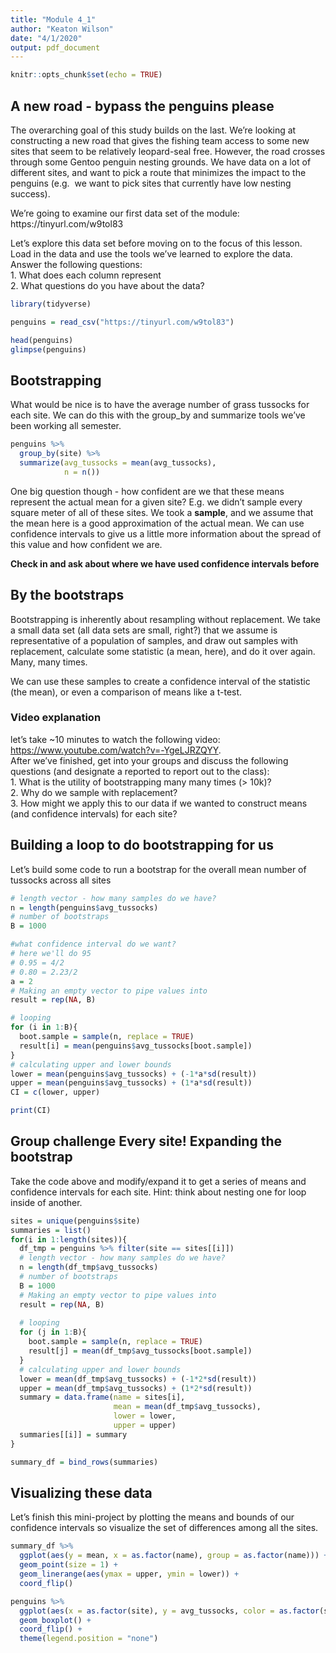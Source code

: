 ```yaml
---
title: "Module 4_1"
author: "Keaton Wilson"
date: "4/1/2020"
output: pdf_document
---
```


```r
knitr::opts_chunk$set(echo = TRUE)
```

## A new road - bypass the penguins please  
The overarching goal of this study builds on the last. We're looking at 
constructing a new road that gives the fishing team access to some new sites 
that seem to be relatively leopard-seal free. However, the road crosses through
some Gentoo penguin nesting grounds. We have data on a lot of different sites, 
and want to pick a route that minimizes the impact to the penguins (e.g. 
we want to pick sites that currently have low nesting success).  

We're going to examine our first data set of the module: 
https://tinyurl.com/w9tol83  

Let's explore this data set before moving on to the focus of this lesson.  
Load in the data and use the tools we've learned to explore the data. Answer 
the following questions:  
1. What does each column represent  
2. What questions do you have about the data?  

```r
library(tidyverse)

penguins = read_csv("https://tinyurl.com/w9tol83")

head(penguins)
glimpse(penguins)

```

## Bootstrapping  
What would be nice is to have the average number of grass tussocks for each 
site. We can do this with the group_by and summarize tools we've been working 
all semester.  

```r
penguins %>%
  group_by(site) %>%
  summarize(avg_tussocks = mean(avg_tussocks), 
            n = n())

```

One big question though - how confident are we that these means represent the 
actual mean for a given site? E.g. we didn't sample every square meter of all 
of these sites. We took a **sample**, and we assume that the mean here is a 
good approximation of the actual mean. We can use confidence intervals to give 
us a little more information about the spread of this value and how confident 
we are. 

**Check in and ask about where we have used confidence intervals before**  

## By the bootstraps  

Bootstrapping is inherently about resampling without replacement. We take a 
small data set (all data sets are small, right?) that we assume is 
representative of a population of samples, and draw out samples with 
replacement, calculate some statistic (a mean, here), and do it over again. 
Many, many times. 

We can use these samples to create a confidence interval of the statistic 
(the mean), or even a comparison of means like a t-test.  

### Video explanation  
let's take ~10 minutes to watch the following video: [https://www.youtube.com/watch?v=-YgeLJRZQYY](https://www.youtube.com/watch?v=-YgeLJRZQYY).  
After we've finished, get into your groups and discuss the following 
questions (and designate a reported to report out to the class):  
1. What is the utility of bootstrapping many many times (> 10k)?  
2. Why do we sample with replacement?  
3. How might we apply this to our data if we wanted to construct means (and confidence intervals) for each site?  

## Building a loop to do bootstrapping for us  
Let's build some code to run a bootstrap for the overall mean number of 
tussocks across all sites 

```r
# length vector - how many samples do we have?
n = length(penguins$avg_tussocks)
# number of bootstraps
B = 1000

#what confidence interval do we want?
# here we'll do 95
# 0.95 = 4/2
# 0.80 = 2.23/2
a = 2
# Making an empty vector to pipe values into
result = rep(NA, B)

# looping
for (i in 1:B){
  boot.sample = sample(n, replace = TRUE)
  result[i] = mean(penguins$avg_tussocks[boot.sample])
}
# calculating upper and lower bounds
lower = mean(penguins$avg_tussocks) + (-1*a*sd(result))
upper = mean(penguins$avg_tussocks) + (1*a*sd(result))
CI = c(lower, upper)

print(CI)
```


## Group challenge Every site! Expanding the bootstrap  
Take the code above and modify/expand it to get a series of means and confidence intervals for each site. Hint: think about nesting one for loop inside of another. 

```r
sites = unique(penguins$site)
summaries = list()
for(i in 1:length(sites)){
  df_tmp = penguins %>% filter(site == sites[[i]])
  # length vector - how many samples do we have?
  n = length(df_tmp$avg_tussocks)
  # number of bootstraps
  B = 1000
  # Making an empty vector to pipe values into
  result = rep(NA, B)
  
  # looping
  for (j in 1:B){
    boot.sample = sample(n, replace = TRUE)
    result[j] = mean(df_tmp$avg_tussocks[boot.sample])
  }
  # calculating upper and lower bounds
  lower = mean(df_tmp$avg_tussocks) + (-1*2*sd(result))
  upper = mean(df_tmp$avg_tussocks) + (1*2*sd(result))
  summary = data.frame(name = sites[i], 
                       mean = mean(df_tmp$avg_tussocks), 
                       lower = lower, 
                       upper = upper)
  summaries[[i]] = summary
}

summary_df = bind_rows(summaries)
```

## Visualizing these data  
Let's finish this mini-project by plotting the means and bounds of our confidence intervals so visualize the set of differences among all the sites.   
```r

summary_df %>%
  ggplot(aes(y = mean, x = as.factor(name), group = as.factor(name))) +
  geom_point(size = 1) +
  geom_linerange(aes(ymax = upper, ymin = lower)) +
  coord_flip()

penguins %>%
  ggplot(aes(x = as.factor(site), y = avg_tussocks, color = as.factor(site))) +
  geom_boxplot() +
  coord_flip() +
  theme(legend.position = "none")
```




